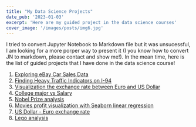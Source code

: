 ---
title: "My Data Science Projects"
date_pub: '2023-01-03'
excerpt: 'Here are my guided project in the data science courses'
cover_image: '/images/posts/img6.jpg'
---

I tried to convert Jupyter Notebook to Markdown file but it was unsucessful, I am looking for a more porper way to present it (I you know how to convert JN to markdown, please contact and show me!). In the mean time, here is the list of guided projects that I have done in the data science course!

1. [Exploring eBay Car Sales Data](https://giabaocorn20.github.io/ebay-car/)
2. [Finding Heavy Traffic Indicators on I-94](https://giabaocorn20.github.io/I-94-traffic-indicators/)
3. [Visualization the exchange rate between Euro and US Dollar](https://giabaocorn20.github.io/data-viz-first-time/)
4. [College major vs Salary](https://giabaocorn20.github.io/major-salary/)
5. [Nobel Prize analysis](https://giabaocorn20.github.io/nobel-prizes/)
6. [Movies profit visualization with Seaborn linear regression](https://giabaocorn20.github.io/movies-profit/)
6. [US Dollar - Euro exchange rate](https://giabaocorn20.github.io/exchange-rate/)
6. [Lego analysis](https://giabaocorn20.github.io/lego-notebook/)